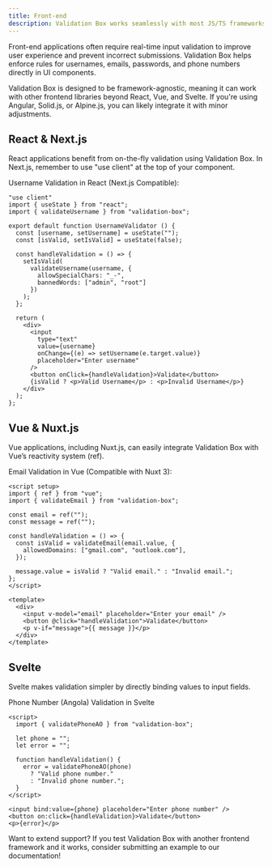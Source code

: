 ```yaml
---
title: Front-end
description: Validation Box works seamlessly with most JS/TS frameworks.
---
```


Front-end applications often require real-time input validation to improve user experience and prevent incorrect submissions. Validation Box helps enforce rules for usernames, emails, passwords, and phone numbers directly in UI components.

<Callout>Validation Box is designed to be framework-agnostic, meaning it can work with other frontend libraries beyond React, Vue, and Svelte. If you're using Angular, Solid.js, or Alpine.js, you can likely integrate it with minor adjustments.</Callout>

## React & Next.js

React applications benefit from on-the-fly validation using Validation Box. In Next.js, remember to use "use client" at the top of your component.

Username Validation in React (Next.js Compatible):

```mdx
"use client" 
import { useState } from "react";
import { validateUsername } from "validation-box";

export default function UsernameValidator () {
  const [username, setUsername] = useState("");
  const [isValid, setIsValid] = useState(false);

  const handleValidation = () => {
    setIsValid(
      validateUsername(username, {
        allowSpecialChars: "_-",
        bannedWords: ["admin", "root"]
      })
    );
  };

  return (
    <div>
      <input
        type="text"
        value={username}
        onChange={(e) => setUsername(e.target.value)}
        placeholder="Enter username"
      />
      <button onClick={handleValidation}>Validate</button>
      {isValid ? <p>Valid Username</p> : <p>Invalid Username</p>}
    </div>
  );
};    
```

## Vue & Nuxt.js

Vue applications, including Nuxt.js, can easily integrate Validation Box with Vue’s reactivity system (ref).

Email Validation in Vue (Compatible with Nuxt 3):

```vue
<script setup>
import { ref } from "vue";
import { validateEmail } from "validation-box";

const email = ref("");
const message = ref("");

const handleValidation = () => {
  const isValid = validateEmail(email.value, {
    allowedDomains: ["gmail.com", "outlook.com"],
  });

  message.value = isValid ? "Valid email." : "Invalid email.";
};
</script>

<template>
  <div>
    <input v-model="email" placeholder="Enter your email" />
    <button @click="handleValidation">Validate</button>
    <p v-if="message">{{ message }}</p>
  </div>
</template>
```

## Svelte

Svelte makes validation simpler by directly binding values to input fields.

Phone Number (Angola) Validation in Svelte

```mdx
<script>
  import { validatePhoneAO } from "validation-box";

  let phone = "";
  let error = "";

  function handleValidation() {
    error = validatePhoneAO(phone)
      ? "Valid phone number."
      : "Invalid phone number.";
  }
</script>

<input bind:value={phone} placeholder="Enter phone number" />
<button on:click={handleValidation}>Validate</button>
<p>{error}</p>
```

Want to extend support? If you test Validation Box with another frontend framework and it works, consider submitting an example to our documentation! 